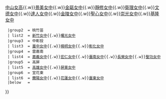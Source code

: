 {{Navbox
  |name    = 台灣女子高等學校列表
  |title   = 台灣女子高級中等學校列表
  |group1  = 北北基
  | list1  = [[北一女中]]{{.w}}[[中山女高]]{{.w}}[[景美女中]]{{.w}}[[金甌女中]]{{.w}}[[靜修女中]]{{.w}}[[衛理女中]]{{.w}}[[文德女中]]{{.w}}[[達人女中]]{{.w}}[[金陵女中]]{{.w}}[[聖心女中]]{{.w}}[[崇光女中]]{{.w}}[[基隆女中]]
  |group2  = 桃竹苗
  | list2  = [[新竹女中]]{{.w}}[[曙光女中]]
  |group3  = 中彰投
  | list3  = [[臺中女中]]{{.w}}[[曉明女中]]{{.w}}[[彰化女中]]
  |group4  = 雲嘉南
  | list4  = [[嘉義女中]]{{.w}}[[宏仁女中]]{{.w}}[[臺南女中]]{{.w}}[[長榮女中]]{{.w}}[[聖功女中]]
  |group5  = 高屏
  | list5  = [[高雄女中]]{{.w}}[[屏東女中]]
  |group6  = 宜花東
  | list6  = [[蘭陽女中]]{{.w}}[[花蓮女中]]{{.w}}[[臺東女中]]
  |below   = 
}}